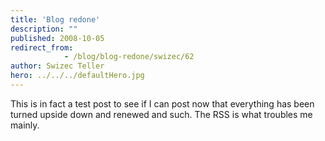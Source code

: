```yaml
---
title: 'Blog redone'
description: ""
published: 2008-10-05
redirect_from: 
            - /blog/blog-redone/swizec/62
author: Swizec Teller
hero: ../../../defaultHero.jpg
---
```

This is in fact a test post to see if I can post now that everything has been turned upside down and renewed and such. The RSS is what troubles me mainly.